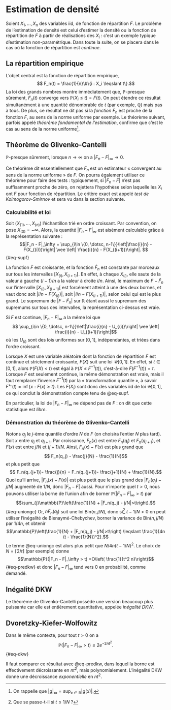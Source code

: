 # Estimation de densité

Soient $X_1, \dotsc, X_n$ des variables iid, de fonction de répartition $F$. Le problème de l'estimation de densité est celui d'estimer la densité ou la fonction de répartition de $F$ à partir de réalisations des $X_i$ : c'est un exemple typique d'estimation non-paramétrique. Dans toute la suite, on se placera dans le cas où la fonction de répartition est *continue*. 

## La répartition empirique 

L'objet central est la fonction de répartition empirique, 
$$ F_n(t) = \frac{1}{n}\#\{i : X_i \leqslant t\}.$$
La loi des grands nombres montre immédiatement que, $\mathbb{P}$-presque sûrement, $F_n(t)$ converge vers $\mathbb{P}(X_i \leqslant t)=F(t)$. On peut étendre ce résultat simultanément à une quantité dénombrable de $t$ (par exemple, $\mathbb{Q}$) mais pas à tous. De plus, ce résultat ne dit pas si la *fonction* $F_n$ est proche de la fonction $F$, au sens de la norme uniforme par exemple. Le théorème suivant, parfois appelé *théorème fondamental de l'estimation*, confirme que c'est le cas au sens de la norme uniforme^[On rappelle que $|g|_\infty = \sup_{x\in\mathbb{R}}|g(x)|$.]. 

:::{#thm-glivenko}

## Théorème de Glivenko-Cantelli

$\mathbb{P}$-presque sûrement, lorsque $n \to \infty$ on a $|F_n - F|_\infty \to 0$. 

:::

Ce théorème dit essentiellement que $F_n$ est un estimateur « convergent au sens de la norme uniforme » de $F$. On pourra également utiliser ce théorème pour faire des tests : typiquement, si $|F_n - F|$ n'est pas suffisamment proche de zéro, on rejettera l'hypothèse selon laquelle les $X_i$ ont $F$ pour fonction de répartition. Le critère exact est appelé *test de Kolmogorov-Smirnov* et sera vu dans la section suivante. 

### Calculabilité et loi  {.unnumbered}

Soit $(X_{(1)}, \dotsc, X_{(n)})$ l'échantillon trié en ordre croissant. Par convention, on pose $X_{(0)} = -\infty$. Alors, la quantité $|F_n - F|_\infty$ est aisément calculable grâce à la représentation suivante : 
$$|F_n - F|_\infty = \sup_{i\in \{0, \dotsc, n-1\}}\left|\frac{i}{n} - F(X_{(i)})\right| \vee \left| \frac{i}{n} - F(X_{(i+1)})\right|. $${#eq-supf}

:::{.proof}

La fonction $F$ est croissante, et la fonction $\hat{F}_n$ est constante par morceaux sur tous les intervalles $[X_{(i)}, X_{(i+1)}[$. En effet, à chaque $X_{(i)}$, elle saute de la valeur à gauche $(i-1)/n$ a la valeur à droite $i/n$. Ainsi, le maximum de $F - \hat{F}_n$ sur l'intervalle $[X_{(i)}, X_{(i+1)}[$ est forcément atteint à une des deux bornes, et vaut donc soit $|i/n - F(X_{(i)})|$, soit $|i/n - F(X_{(i+1)})|$, selon celui qui est le plus grand. Le supremum de $|F - \hat{F}_n|$ sur $\mathbb{R}$ étant aussi le supremum des supremums sur tous ces intervalles, la représentation ci-dessus est vraie. 

:::


:::{#lem-gc}

Si $F$ est continue, $|F_n - F|_\infty$ a la même loi que 
$$ \sup_{i\in \{0, \dotsc, n-1\}}\left|\frac{i}{n} - U_{(i)}\right| \vee \left| \frac{i}{n} - U_{(i+1)}\right|$$
où les $U_{(i)}$ sont des lois uniformes sur $[0,1]$, indépendantes, et triées dans l'ordre croissant. 

:::

:::{.proof}
Lorsque $X$ est une variable aléatoire dont la fonction de répartition $F$ est continue et strictement croissante, $F(X)$ suit une loi $\mathscr{U}[0,1]$. En effet, si $t\in [0,1]$, alors $\mathbb{P}(F(X)<t)$ est égal à $\mathbb{P}(X \leqslant F^{-1}(t))$, c'est-à-dire $F(F^{-1}(t)) = t$. Lorsque $F$ est seulement continue, la même démonstration est vraie, mais il faut remplacer l'inverse $F^{-1}(t)$ par la « transformation quantile », à savoir $F^{\leftarrow}(t) = \inf\{x : F(x)\geqslant t\}$. Les $F(X_i)$ sont donc des variables iid de loi $\mathscr{U}[0,1]$, ce qui conclut la démonstration compte tenu de @eq-supf. 

:::

En particulier, la loi de $|F_n - F|_\infty$ ne dépend pas de $F$ : on dit que cette statistique est *libre*. 


### Démonstration du théorème de Glivenko-Cantelli {.unnumbered}

Notons $q_j$ le $j$-ème quantile d'ordre $N$ de $F$ (on choisira l'entier $N$ plus tard). Soit $x$ entre $q_j$ et $q_{j+1}$. Par croissance, $F_n(x)$ est entre $F_n(q_j)$ et  $F_n(q_{j+1})$, et $F(x)$ est entre $j/N$ et $(j+1)/N$. Ainsi, $F_n(x) - F(x)$ est plus grand que 
$$ F_n(q_j) - \frac{j}{N} - \frac{1}{N}$$
et plus petit que 
$$ F_n(q_{j+1})- \frac{j}{n} = F_n(q_{j+1})- \frac{j+1}{N}  + \frac{1}{N}.$$
Quoi qu'il arrive, $|F_n(x) - F(x)|$ est plus petit que le plus grand des $|F_n(q_j) - j/N|$ augmenté de $1/N$, donc $|F_n - F|$ aussi. Pour n'importe quel $t>0$, nous pouvons utiliser la borne de l'union afin de borner $\mathbb{P}(|F_n - F|_\infty > t)$ par  $$\sum_{j}\mathbb{P}\left(\frac{1}{N} + |F_n(q_j) - j/N|>t\right).$${#eq-uniongc}
Or, $nF_n(q_j)$ suit une loi $\mathrm{Bin}(n, j/N)$, donc si^[Que se passe-t-il si $t\leqslant 1/N$ ?]  $t-1/N>0$ on peut utiliser l'inégalité de Bienaymé-Chebychev, borner la variance de $\mathrm{Bin}(n,j/N)$ par $1/4n$, et obtenir
$$\mathbb{P}\left(\frac{1}{N} + |F_n(q_j) - j/N|>t\right) \leqslant \frac{1}{4n (t - \frac{1}{N})^2}.$$
Le terme @eq-uniongc est alors plus petit que $N / 4n(t-1/N)^2$. Le choix de $N = \lceil 2/t \rceil$ (par exemple) donne 
$$\mathbb{P}(|F_n - F|_\infty > t) =O\left( \frac{1}{t^2 n}\right)$${#eq-predkw}
et donc $|F_n - F|_\infty$ tend vers 0 en probabilité, comme demandé. 

## Inégalité DKW


Le théorème de Glivenko-Cantelli possède une version beaucoup plus puissante car elle est entièrement quantitative, appelée *inégalité DKW*. 

:::{#thm-DKW}

## Dvoretzky-Kiefer-Wolfowitz
Dans le même contexte, pour tout $t>0$ on a 
$$\mathbb{P}(|F_n - F|_\infty > t) \leqslant 2e^{-2nt^2}.$${#eq-dkw}

:::

Il faut comparer ce résultat avec @eq-predkw, dans lequel la borne est effectivement décroissante en $nt^2$, mais polynomialement. L'inégalité DKW donne une décroissance *exponentielle* en $nt^2$. 
